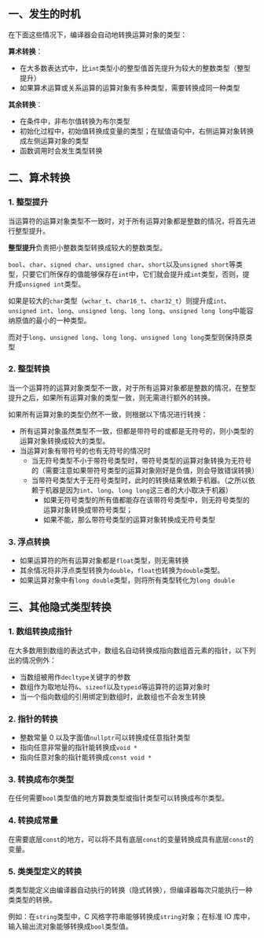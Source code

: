 ## 一、发生的时机

在下面这些情况下，编译器会自动地转换运算对象的类型：

**算术转换**：

- 在大多数表达式中，比`int`类型小的整型值首先提升为较大的整数类型（整型提升）
- 如果算术运算或关系运算的运算对象有多种类型，需要转换成同一种类型

**其余转换**：

- 在条件中，非布尔值转换为布尔类型
- 初始化过程中，初始值转换成变量的类型；在赋值语句中，右侧运算对象转换成左侧运算对象的类型
- 函数调用时会发生类型转换



## 二、算术转换

### 1. 整型提升

当运算符的运算对象类型不一致时，对于所有运算对象都是整数的情况，将首先进行整型提升。

**整型提升**负责把小整数类型转换成较大的整数类型。

`bool`、`char`、`signed char`、`unsigned char`、`short`以及`unsigned short`等类型，只要它们所保存的值能够保存在`int`中，它们就会提升成`int`类型，否则，提升成`unsigned int`类型。

如果是较大的`char`类型（`wchar_t`、`char16_t`、`char32_t`）则提升成`int`、`unsigned int`、`long`、`unsigned long`、`long long`、`unsigned long long`中能容纳原值的最小的一种类型。

而对于`long`、`unsigned long`、`long long`、`unsigned long long`类型则保持原类型



### 2. 整型转换

当一个运算符的运算对象类型不一致，对于所有运算对象都是整数的情况，在整型提升之后，如果所有运算对象的类型一致，则无需进行额外的转换。

如果所有运算对象的类型仍然不一致，则根据以下情况进行转换：

- 所有运算对象虽然类型不一致，但都是带符号的或都是无符号的，则小类型的运算对象转换成较大的类型。
- 当运算对象有带符号的也有无符号的情况时
  - 当无符号类型不小于带符号类型时，带符号类型的运算对象转换为无符号的（需要注意如果带符号类型的运算对象刚好是负值，则会导致错误转换）
  - 当带符号类型大于无符号类型时，此时的转换结果依赖于机器。（之所以依赖于机器是因为`int`、`long`、`long long`这三者的大小取决于机器）
    - 如果无符号类型的所有值都能存在该带符号类型中，则无符号类型的运算对象转换成带符号类型；
    - 如果不能，那么带符号类型的运算对象转换成无符号类型



### 3. 浮点转换

- 如果运算符的所有运算对象都是`float`类型，则无需转换
- 其余情况将非浮点类型转换为`double`，`float`也转换为`double`类型。
- 如果运算对象中有`long double`类型，则将所有类型转化为`long double`



## 三、其他隐式类型转换

### 1. 数组转换成指针

在大多数用到数组的表达式中，数组名自动转换成指向数组首元素的指针，以下列出的情况例外：

- 当数组被用作`decltype`关键字的参数
- 数组作为取地址符`&`、`sizeof`以及`typeid`等运算符的运算对象时
- 当一个指向数组的引用绑定到数组时，此数组也不会发生转换



### 2. 指针的转换

- 整数常量 0 以及字面值`nullptr`可以转换成任意指针类型
- 指向任意非常量的指针能转换成`void *`
- 指向任意对象的指针能转换成`const void *`



### 3. 转换成布尔类型

在任何需要`bool`类型值的地方算数类型或指针类型可以转换成布尔类型。



### 4. 转换成常量

在需要底层`const`的地方，可以将不具有底层`const`的变量转换成具有底层`const`的变量。



### 5. 类类型定义的转换

类类型能定义由编译器自动执行的转换（隐式转换），但编译器每次只能执行一种类类型的转换。

例如：在`string`类型中，C 风格字符串能够转换成`string`对象；在标准 IO 库中，输入输出流对象能够转换成`bool`类型值。